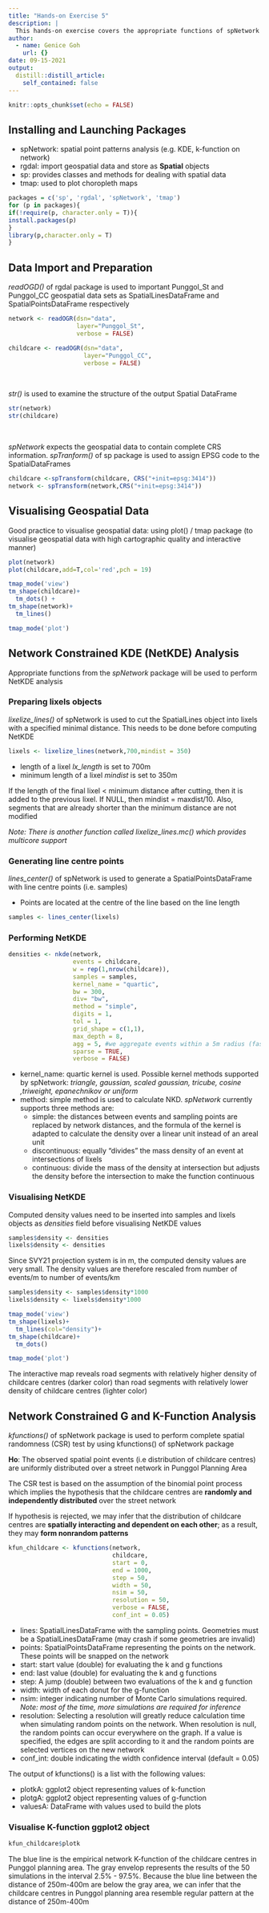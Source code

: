 ```yaml
---
title: "Hands-on Exercise 5"
description: |
  This hands-on exercise covers the appropriate functions of spNetwork package.
author:
  - name: Genice Goh
    url: {}
date: 09-15-2021
output:
  distill::distill_article:
    self_contained: false
---
```



```r
knitr::opts_chunk$set(echo = FALSE)
```

## Installing and Launching Packages

- spNetwork: spatial point patterns analysis (e.g. KDE, k-function on network)
- rgdal: import geospatial data and store as **Spatial** objects
- sp: provides classes and methods for dealing with spatial data
- tmap: used to plot choropleth maps

```r
packages = c('sp', 'rgdal', 'spNetwork', 'tmap')
for (p in packages){
if(!require(p, character.only = T)){
install.packages(p)
}
library(p,character.only = T)
}
```

## Data Import and Preparation

*readOGD()* of rgdal package is used to important Punggol_St and Punggol_CC geospatial data sets as SpatialLinesDataFrame and SpatialPointsDataFrame respectively

```r
network <- readOGR(dsn="data", 
                   layer="Punggol_St",
                   verbose = FALSE)

childcare <- readOGR(dsn="data",
                     layer="Punggol_CC",
                     verbose = FALSE)
```

<br>

*str()* is used to examine the structure of the output Spatial DataFrame 

```r
str(network)
str(childcare)
```

<br>

*spNetwork* expects the geospatial data to contain complete CRS information. *spTranform()* of sp package is used to assign EPSG code to the SpatialDataFrames

```r
childcare <-spTransform(childcare, CRS("+init=epsg:3414"))
network <- spTransform(network,CRS("+init=epsg:3414"))
```

## Visualising Geospatial Data

Good practice to visualise geospatial data: using plot() / tmap package (to visualise geospatial data with high cartographic quality and interactive manner) 

```r
plot(network)
plot(childcare,add=T,col='red',pch = 19)
```

```r
tmap_mode('view')
tm_shape(childcare)+
  tm_dots() +
tm_shape(network)+
  tm_lines()
```

```r
tmap_mode('plot')
```

## Network Constrained KDE (NetKDE) Analysis

Appropriate functions from the *spNetwork* package will be used to perform NetKDE analysis

### Preparing lixels objects

*lixelize_lines()* of spNetwork is used to cut the SpatialLines object into lixels with a specified minimal distance. This needs to be done before computing NetKDE

```r
lixels <- lixelize_lines(network,700,mindist = 350)
```

- length of a lixel *lx_length* is set to 700m
- minimum length of a lixel *mindist* is set to 350m

If the length of the final lixel < minimum distance after cutting, then it is added to the previous lixel. If NULL, then mindist = maxdist/10. Also, segments that are already shorter than the minimum distance are not modified

*Note: There is another function called lixelize_lines.mc() which provides multicore support*

### Generating line centre points

*lines_center()* of spNetwork is used to generate a SpatialPointsDataFrame with line centre points (i.e. samples)

- Points are located at the centre of the line based on the line length

```r
samples <- lines_center(lixels)
```

### Performing NetKDE

```r
densities <- nkde(network, 
                  events = childcare,
                  w = rep(1,nrow(childcare)),
                  samples = samples,
                  kernel_name = "quartic",
                  bw = 300, 
                  div= "bw", 
                  method = "simple", 
                  digits = 1, 
                  tol = 1,
                  grid_shape = c(1,1), 
                  max_depth = 8,
                  agg = 5, #we aggregate events within a 5m radius (faster calculation)
                  sparse = TRUE,
                  verbose = FALSE)
```

- kernel_name: quartic kernel is used. Possible kernel methods supported by spNetwork: *triangle, gaussian, scaled gaussian, tricube, cosine ,triweight, epanechnikov or uniform*
- method: simple method is used to calculate NKD. *spNetwork* currently supports three methods are:
  - simple: the distances between events and sampling points are replaced by network distances, and the formula of the kernel is adapted to calculate the density over a linear unit instead of an areal unit
  - discontinuous: equally “divides” the mass density of an event at intersections of lixels
  - continuous: divide the mass of the density at intersection but adjusts the density before the intersection to make the function continuous
  
### Visualising NetKDE

Computed density values need to be inserted into samples and lixels objects as *densities* field before visualising NetKDE values

```r
samples$density <- densities
lixels$density <- densities
```

Since SVY21 projection system is in m, the computed density values are very small. The density values are therefore rescaled from number of events/m to number of events/km

```r
samples$density <- samples$density*1000
lixels$density <- lixels$density*1000
```

```r
tmap_mode('view')
tm_shape(lixels)+
  tm_lines(col="density")+
tm_shape(childcare)+
  tm_dots()
```

```r
tmap_mode('plot')
```

The interactive map reveals road segments with relatively higher density of childcare centres (darker color) than road segments with relatively lower density of childcare centres (lighter color)

## Network Constrained G and K-Function Analysis

*kfunctions()* of spNetwork package is used to perform complete spatial randomness (CSR) test by using kfunctions() of spNetwork package

**Ho**: The observed spatial point events (i.e distribution of childcare centres) are uniformly distributed over a street network in Punggol Planning Area

The CSR test is based on the assumption of the binomial point process which implies the hypothesis that the childcare centres are **randomly and independently distributed** over the street network

If hypothesis is rejected, we may infer that the distribution of childcare centres are **spatially interacting and dependent on each other**; as a result, they may **form nonrandom patterns**

```r
kfun_childcare <- kfunctions(network, 
                             childcare,
                             start = 0, 
                             end = 1000, 
                             step = 50, 
                             width = 50, 
                             nsim = 50, 
                             resolution = 50,
                             verbose = FALSE, 
                             conf_int = 0.05)
```

- lines: SpatialLinesDataFrame with the sampling points. Geometries must be a SpatialLinesDataFrame (may crash if some geometries are invalid)
- points: SpatialPointsDataFrame representing the points on the network. These points will be snapped on the network
- start: start value (double) for evaluating the k and g functions
- end: last value (double) for evaluating the k and g functions
- step: A jump (double) between two evaluations of the k and g function
- width: width of each donut for the g-function
- nsim: integer indicating number of Monte Carlo simulations required. *Note: most of the time, more simulations are required for inference*
- resolution: Selecting a resolution will greatly reduce calculation time when simulating random points on the network. When resolution is null, the random points can occur everywhere on the graph. If a value is specified, the edges are split according to it and the random points are selected vertices on the new network
- conf_int: double indicating the width confidence interval (default = 0.05)


The output of kfunctions() is a list with the following values:

- plotkA: ggplot2 object representing values of k-function
- plotgA: ggplot2 object representing values of g-function
- valuesA: DataFrame with values used to build the plots

### Visualise K-function ggplot2 object

```r
kfun_childcare$plotk  
```

The blue line is the empirical network K-function of the childcare centres in Punggol planning area. The gray envelop represents the results of the 50 simulations in the interval 2.5% - 97.5%. Because the blue line between the distance of 250m-400m are below the gray area, we can infer that the childcare centres in Punggol planning area resemble regular pattern at the distance of 250m-400m